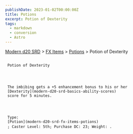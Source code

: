 ```yaml
---
publishDate: 2023-01-02T00:00:00Z
title: Potions
excerpt: Potion of Dexterity
tags:
  - markdown
  - conversion
  - Astro
---
```


[Modern d20 SRD](/#modernD20) >
[FX Items](modern-d20-srd-fx-items-index) >
[Potions](modern-d20-srd-fx-items-potions) > Potion of Dexterity

##

     Potion of Dexterity




     The imbibing gets a +5 enhancement bonus to his or her
     [Dexterity](modern-d20-srd-basics-ability-scores)
     score for 5 minutes.




     Type:
     [Potion](modern-d20-srd-fx-items-potions)
     ; Caster Level: 5th; Purchase DC: 23; Weight: .
